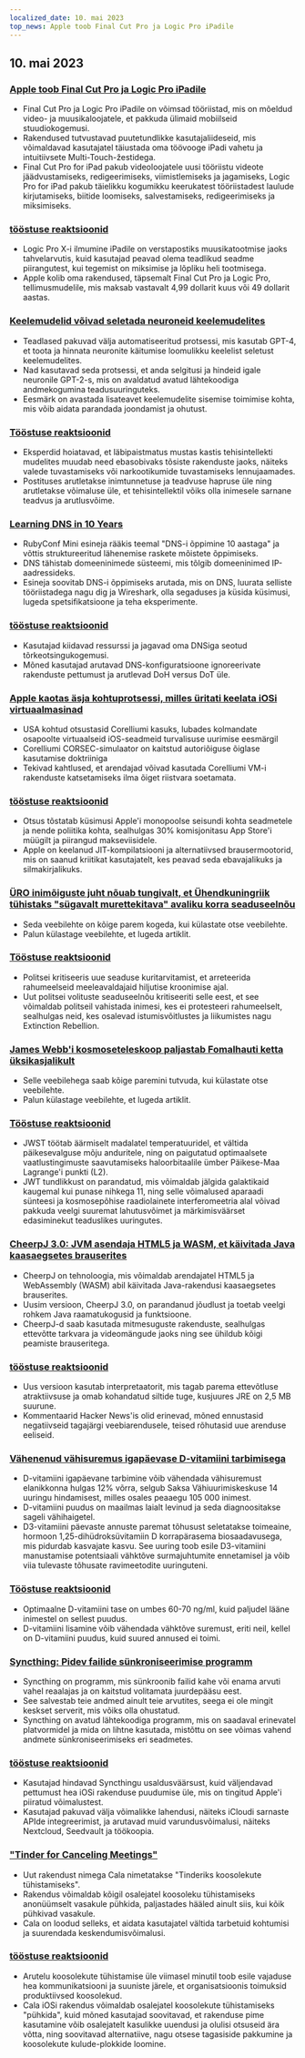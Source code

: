 ```yaml
---
localized_date: 10. mai 2023
top_news: Apple toob Final Cut Pro ja Logic Pro iPadile
---
```


## 10. mai 2023

### [Apple toob Final Cut Pro ja Logic Pro iPadile](https://www.apple.com/newsroom/2023/05/apple-brings-final-cut-pro-and-logic-pro-to-ipad/)

- Final Cut Pro ja Logic Pro iPadile on võimsad tööriistad, mis on mõeldud video- ja muusikaloojatele, et pakkuda ülimaid mobiilseid stuudiokogemusi.
- Rakendused tutvustavad puutetundlikke kasutajaliideseid, mis võimaldavad kasutajatel täiustada oma töövooge iPadi vahetu ja intuitiivsete Multi-Touch-žestidega.
- Final Cut Pro for iPad pakub videoloojatele uusi tööriistu videote jäädvustamiseks, redigeerimiseks, viimistlemiseks ja jagamiseks, Logic Pro for iPad pakub täielikku kogumikku keerukatest tööriistadest laulude kirjutamiseks, biitide loomiseks, salvestamiseks, redigeerimiseks ja miksimiseks.

### [tööstuse reaktsioonid](http://news.ycombinator.com/item?id=35873732)

- Logic Pro X-i ilmumine iPadile on verstapostiks muusikatootmise jaoks tahvelarvutis, kuid kasutajad peavad olema teadlikud seadme piirangutest, kui tegemist on miksimise ja lõpliku heli tootmisega.
- Apple kolib oma rakendused, täpsemalt Final Cut Pro ja Logic Pro, tellimusmudelile, mis maksab vastavalt 4,99 dollarit kuus või 49 dollarit aastas.

### [Keelemudelid võivad seletada neuroneid keelemudelites](https://openai.com/research/language-models-can-explain-neurons-in-language-models)

- Teadlased pakuvad välja automatiseeritud protsessi, mis kasutab GPT-4, et toota ja hinnata neuronite käitumise loomulikku keelelist seletust keelemudelites.
- Nad kasutavad seda protsessi, et anda selgitusi ja hindeid igale neuronile GPT-2-s, mis on avaldatud avatud lähtekoodiga andmekogumina teadusuuringuteks.
- Eesmärk on avastada lisateavet keelemudelite sisemise toimimise kohta, mis võib aidata parandada joondamist ja ohutust.

### [Tööstuse reaktsioonid](http://news.ycombinator.com/item?id=35877402)

- Eksperdid hoiatavad, et läbipaistmatus mustas kastis tehisintellekti mudelites muudab need ebasobivaks tõsiste rakenduste jaoks, näiteks valede tuvastamiseks või narkootikumide tuvastamiseks lennujaamades.
- Postituses arutletakse inimtunnetuse ja teadvuse hapruse üle ning arutletakse võimaluse üle, et tehisintellektil võiks olla inimesele sarnane teadvus ja arutlusvõime.

### [Learning DNS in 10 Years](https://jvns.ca/blog/2023/05/08/new-talk-learning-dns-in-10-years/)

- RubyConf Mini esineja rääkis teemal "DNS-i õppimine 10 aastaga" ja võttis struktureeritud lähenemise raskete mõistete õppimiseks.
- DNS tähistab domeeninimede süsteemi, mis tõlgib domeeninimed IP-aadressideks.
- Esineja soovitab DNS-i õppimiseks arutada, mis on DNS, luurata selliste tööriistadega nagu dig ja Wireshark, olla segaduses ja küsida küsimusi, lugeda spetsifikatsioone ja teha eksperimente.

### [tööstuse reaktsioonid](http://news.ycombinator.com/item?id=35870654)

- Kasutajad kiidavad ressurssi ja jagavad oma DNSiga seotud tõrkeotsingukogemusi.
- Mõned kasutajad arutavad DNS-konfiguratsioone ignoreerivate rakenduste pettumust ja arutlevad DoH versus DoT üle.

### [Apple kaotas äsja kohtuprotsessi, milles üritati keelata iOSi virtuaalmasinad](https://www.techradar.com/news/apple-just-lost-its-lawsuit-trying-to-ban-ios-virtual-machines)

- USA kohtud otsustasid Corelliumi kasuks, lubades kolmandate osapoolte virtuaalseid iOS-seadmeid turvalisuse uurimise eesmärgil
- Corelliumi CORSEC-simulaator on kaitstud autoriõiguse õiglase kasutamise doktriiniga
- Tekivad kahtlused, et arendajad võivad kasutada Corelliumi VM-i rakenduste katsetamiseks ilma õiget riistvara soetamata.

### [tööstuse reaktsioonid](http://news.ycombinator.com/item?id=35880466)

- Otsus tõstatab küsimusi Apple'i monopoolse seisundi kohta seadmetele ja nende poliitika kohta, sealhulgas 30% komisjonitasu App Store'i müügilt ja piirangud makseviisidele.
- Apple on keelanud JIT-kompilatsiooni ja alternatiivsed brausermootorid, mis on saanud kriitikat kasutajatelt, kes peavad seda ebavajalikuks ja silmakirjalikuks.

### [ÜRO inimõiguste juht nõuab tungivalt, et Ühendkuningriik tühistaks "sügavalt murettekitava" avaliku korra seaduseelnõu](https://www.ohchr.org/en/press-releases/2023/04/un-human-rights-chief-urges-uk-reverse-deeply-troubling-public-order-bill)

- Seda veebilehte on kõige parem kogeda, kui külastate otse veebilehte.
- Palun külastage veebilehte, et lugeda artiklit.

### [Tööstuse reaktsioonid](http://news.ycombinator.com/item?id=35871394)

- Politsei kritiseeris uue seaduse kuritarvitamist, et arreteerida rahumeelseid meeleavaldajaid hiljutise kroonimise ajal.
- Uut politsei volituste seaduseelnõu kritiseeriti selle eest, et see võimaldab politseil vahistada inimesi, kes ei protesteeri rahumeelselt, sealhulgas neid, kes osalevad istumisvõitlustes ja liikumistes nagu Extinction Rebellion.

### [James Webb'i kosmoseteleskoop paljastab Fomalhauti ketta üksikasjalikult](https://skyandtelescope.org/astronomy-news/the-james-webb-space-telescope-reveals-fomalhauts-disk-in-unprecedented-detail/)

- Selle veebilehega saab kõige paremini tutvuda, kui külastate otse veebilehte.
- Palun külastage veebilehte, et lugeda artiklit.

### [Tööstuse reaktsioonid](http://news.ycombinator.com/item?id=35874704)

- JWST töötab äärmiselt madalatel temperatuuridel, et vältida päikesevalguse mõju anduritele, ning on paigutatud optimaalsete vaatlustingimuste saavutamiseks haloorbitaalile ümber Päikese-Maa Lagrange'i punkti (L2).
- JWT tundlikkust on parandatud, mis võimaldab jälgida galaktikaid kaugemal kui punase nihkega 11, ning selle võimalused aparaadi sünteesi ja kosmosepõhise raadiolainete interferomeetria alal võivad pakkuda veelgi suuremat lahutusvõimet ja märkimisväärset edasiminekut teaduslikes uuringutes.

### [CheerpJ 3.0: JVM asendaja HTML5 ja WASM, et käivitada Java kaasaegsetes brauserites](https://leaningtech.com/announcing-cheerpj-3-0-a-jvm-replacement-in-html5-and-webassembly-to-run-java-applications-and-applets-on-modern-browsers/)

- CheerpJ on tehnoloogia, mis võimaldab arendajatel HTML5 ja WebAssembly (WASM) abil käivitada Java-rakendusi kaasaegsetes brauserites.
- Uusim versioon, CheerpJ 3.0, on parandanud jõudlust ja toetab veelgi rohkem Java raamatukogusid ja funktsioone.
- CheerpJ-d saab kasutada mitmesuguste rakenduste, sealhulgas ettevõtte tarkvara ja videomängude jaoks ning see ühildub kõigi peamiste brauseritega.

### [tööstuse reaktsioonid](http://news.ycombinator.com/item?id=35873552)

- Uus versioon kasutab interpretaatorit, mis tagab parema ettevõtluse atraktiivsuse ja omab kohandatud siltide tuge, kusjuures JRE on 2,5 MB suurune.
- Kommentaarid Hacker News'is olid erinevad, mõned ennustasid negatiivseid tagajärgi veebiarendusele, teised rõhutasid uue arenduse eeliseid.

### [Vähenenud vähisuremus igapäevase D-vitamiini tarbimisega](https://www.dkfz.de/en/presse/pressemitteilungen/2023/dkfz-pm-23-27-Reduced-cancer-mortality-with-daily-vitamin-D-intake.php)

- D-vitamiini igapäevane tarbimine võib vähendada vähisuremust elanikkonna hulgas 12% võrra, selgub Saksa Vähiuurimiskeskuse 14 uuringu hindamisest, milles osales peaaegu 105 000 inimest.
- D-vitamiini puudus on maailmas laialt levinud ja seda diagnoositakse sageli vähihaigetel.
- D3-vitamiini päevaste annuste paremat tõhusust seletatakse toimeaine, hormoon 1,25-dihüdroksüvitamiin D korrapärasema biosaadavusega, mis pidurdab kasvajate kasvu. See uuring toob esile D3-vitamiini manustamise potentsiaali vähktõve surmajuhtumite ennetamisel ja võib viia tulevaste tõhusate ravimeetodite uuringuteni.

### [Tööstuse reaktsioonid](http://news.ycombinator.com/item?id=35876062)

- Optimaalne D-vitamiini tase on umbes 60-70 ng/ml, kuid paljudel lääne inimestel on sellest puudus.
- D-vitamiini lisamine võib vähendada vähktõve suremust, eriti neil, kellel on D-vitamiini puudus, kuid suured annused ei toimi.

### [Syncthing: Pidev failide sünkroniseerimise programm](https://syncthing.net/)

- Syncthing on programm, mis sünkroonib failid kahe või enama arvuti vahel reaalajas ja on kaitstud volitamata juurdepääsu eest.
- See salvestab teie andmed ainult teie arvutites, seega ei ole mingit keskset serverit, mis võiks olla ohustatud.
- Syncthing on avatud lähtekoodiga programm, mis on saadaval erinevatel platvormidel ja mida on lihtne kasutada, mistõttu on see võimas vahend andmete sünkroniseerimiseks eri seadmetes.

### [tööstuse reaktsioonid](http://news.ycombinator.com/item?id=35879039)

- Kasutajad hindavad Syncthingu usaldusväärsust, kuid väljendavad pettumust hea iOSi rakenduse puudumise üle, mis on tingitud Apple'i piiratud võimalustest.
- Kasutajad pakuvad välja võimalikke lahendusi, näiteks iCloudi sarnaste APIde integreerimist, ja arutavad muid varundusvõimalusi, näiteks Nextcloud, Seedvault ja töökoopia.

### ["Tinder for Canceling Meetings"](https://meetcala.com/)

- Uut rakendust nimega Cala nimetatakse "Tinderiks koosolekute tühistamiseks".
- Rakendus võimaldab kõigil osalejatel koosoleku tühistamiseks anonüümselt vasakule pühkida, paljastades hääled ainult siis, kui kõik pühkivad vasakule.
- Cala on loodud selleks, et aidata kasutajatel vältida tarbetuid kohtumisi ja suurendada keskendumisvõimalusi.

### [tööstuse reaktsioonid](http://news.ycombinator.com/item?id=35868685)

- Arutelu koosolekute tühistamise üle viimasel minutil toob esile vajaduse hea kommunikatsiooni ja suuniste järele, et organisatsioonis toimuksid produktiivsed koosolekud.
- Cala iOSi rakendus võimaldab osalejatel koosolekute tühistamiseks "pühkida", kuid mõned kasutajad soovitavad, et rakenduse pime kasutamine võib osalejatelt kasulikke uuendusi ja olulisi otsuseid ära võtta, ning soovitavad alternatiive, nagu otsese tagasiside pakkumine ja koosolekute kulude-plokkide loomine.
